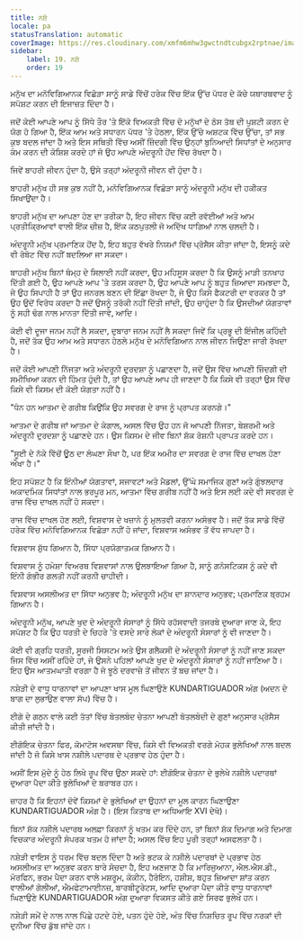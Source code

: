 ```yaml
---
title: ਨਸ਼ੇ
locale: pa
statusTranslation: automatic
coverImage: https://res.cloudinary.com/xmfm6mhw3gwctndtcubgx2rptnae/image/upload/v1741354419/small_cover_la_gran_rebelion_28716e29d2.webp
sidebar:
    label: 19. ਨਸ਼ੇ
    order: 19
---
```

ਮਨੁੱਖ ਦਾ ਮਨੋਵਿਗਿਆਨਕ ਵਿਛੋੜਾ ਸਾਨੂੰ ਸਾਡੇ ਵਿੱਚੋਂ ਹਰੇਕ ਵਿੱਚ ਇੱਕ ਉੱਚ ਪੱਧਰ ਦੇ ਕੱਚੇ ਯਥਾਰਥਵਾਦ ਨੂੰ ਸਪੱਸ਼ਟ ਕਰਨ ਦੀ ਇਜਾਜ਼ਤ ਦਿੰਦਾ ਹੈ।

ਜਦੋਂ ਕੋਈ ਆਪਣੇ ਆਪ ਨੂੰ ਸਿੱਧੇ ਤੌਰ 'ਤੇ ਇੱਕੋ ਵਿਅਕਤੀ ਵਿੱਚ ਦੋ ਮਨੁੱਖਾਂ ਦੇ ਠੋਸ ਤੱਥ ਦੀ ਪੁਸ਼ਟੀ ਕਰਨ ਦੇ ਯੋਗ ਹੋ ਗਿਆ ਹੈ, ਇੱਕ ਆਮ ਅਤੇ ਸਧਾਰਨ ਪੱਧਰ 'ਤੇ ਹੇਠਲਾ, ਇੱਕ ਉੱਚੇ ਅਸ਼ਟਕ ਵਿੱਚ ਉੱਚਾ, ਤਾਂ ਸਭ ਕੁਝ ਬਦਲ ਜਾਂਦਾ ਹੈ ਅਤੇ ਇਸ ਸਥਿਤੀ ਵਿੱਚ ਅਸੀਂ ਜ਼ਿੰਦਗੀ ਵਿੱਚ ਉਨ੍ਹਾਂ ਬੁਨਿਆਦੀ ਸਿਧਾਂਤਾਂ ਦੇ ਅਨੁਸਾਰ ਕੰਮ ਕਰਨ ਦੀ ਕੋਸ਼ਿਸ਼ ਕਰਦੇ ਹਾਂ ਜੋ ਉਹ ਆਪਣੇ ਅੰਦਰੂਨੀ ਹੋਂਦ ਵਿੱਚ ਰੱਖਦਾ ਹੈ।

ਜਿਵੇਂ ਬਾਹਰੀ ਜੀਵਨ ਹੁੰਦਾ ਹੈ, ਉਸੇ ਤਰ੍ਹਾਂ ਅੰਦਰੂਨੀ ਜੀਵਨ ਵੀ ਹੁੰਦਾ ਹੈ।

ਬਾਹਰੀ ਮਨੁੱਖ ਹੀ ਸਭ ਕੁਝ ਨਹੀਂ ਹੈ, ਮਨੋਵਿਗਿਆਨਕ ਵਿਛੋੜਾ ਸਾਨੂੰ ਅੰਦਰੂਨੀ ਮਨੁੱਖ ਦੀ ਹਕੀਕਤ ਸਿਖਾਉਂਦਾ ਹੈ।

ਬਾਹਰੀ ਮਨੁੱਖ ਦਾ ਆਪਣਾ ਹੋਣ ਦਾ ਤਰੀਕਾ ਹੈ, ਇਹ ਜੀਵਨ ਵਿੱਚ ਕਈ ਰਵੱਈਆਂ ਅਤੇ ਆਮ ਪ੍ਰਤੀਕ੍ਰਿਆਵਾਂ ਵਾਲੀ ਇੱਕ ਚੀਜ਼ ਹੈ, ਇੱਕ ਕਠਪੁਤਲੀ ਜੋ ਅਦਿੱਖ ਧਾਗਿਆਂ ਨਾਲ ਚਲਦੀ ਹੈ।

ਅੰਦਰੂਨੀ ਮਨੁੱਖ ਪ੍ਰਮਾਣਿਕ ਹੋਂਦ ਹੈ, ਇਹ ਬਹੁਤ ਵੱਖਰੇ ਨਿਯਮਾਂ ਵਿੱਚ ਪ੍ਰੋਸੈਸ ਕੀਤਾ ਜਾਂਦਾ ਹੈ, ਇਸਨੂੰ ਕਦੇ ਵੀ ਰੋਬੋਟ ਵਿੱਚ ਨਹੀਂ ਬਦਲਿਆ ਜਾ ਸਕਦਾ।

ਬਾਹਰੀ ਮਨੁੱਖ ਬਿਨਾਂ ਥੰਮ੍ਹ ਦੇ ਸਿਲਾਈ ਨਹੀਂ ਕਰਦਾ, ਉਹ ਮਹਿਸੂਸ ਕਰਦਾ ਹੈ ਕਿ ਉਸਨੂੰ ਮਾੜੀ ਤਨਖਾਹ ਦਿੱਤੀ ਗਈ ਹੈ, ਉਹ ਆਪਣੇ ਆਪ 'ਤੇ ਤਰਸ ਕਰਦਾ ਹੈ, ਉਹ ਆਪਣੇ ਆਪ ਨੂੰ ਬਹੁਤ ਜ਼ਿਆਦਾ ਸਮਝਦਾ ਹੈ, ਜੇ ਉਹ ਸਿਪਾਹੀ ਹੈ ਤਾਂ ਉਹ ਜਨਰਲ ਬਣਨ ਦੀ ਇੱਛਾ ਰੱਖਦਾ ਹੈ, ਜੇ ਉਹ ਕਿਸੇ ਫੈਕਟਰੀ ਦਾ ਵਰਕਰ ਹੈ ਤਾਂ ਉਹ ਉਦੋਂ ਵਿਰੋਧ ਕਰਦਾ ਹੈ ਜਦੋਂ ਉਸਨੂੰ ਤਰੱਕੀ ਨਹੀਂ ਦਿੱਤੀ ਜਾਂਦੀ, ਉਹ ਚਾਹੁੰਦਾ ਹੈ ਕਿ ਉਸਦੀਆਂ ਯੋਗਤਾਵਾਂ ਨੂੰ ਸਹੀ ਢੰਗ ਨਾਲ ਮਾਨਤਾ ਦਿੱਤੀ ਜਾਵੇ, ਆਦਿ।

ਕੋਈ ਵੀ ਦੂਜਾ ਜਨਮ ਨਹੀਂ ਲੈ ਸਕਦਾ, ਦੁਬਾਰਾ ਜਨਮ ਨਹੀਂ ਲੈ ਸਕਦਾ ਜਿਵੇਂ ਕਿ ਪ੍ਰਭੂ ਦੀ ਇੰਜੀਲ ਕਹਿੰਦੀ ਹੈ, ਜਦੋਂ ਤੱਕ ਉਹ ਆਮ ਅਤੇ ਸਧਾਰਨ ਹੇਠਲੇ ਮਨੁੱਖ ਦੇ ਮਨੋਵਿਗਿਆਨ ਨਾਲ ਜੀਵਨ ਜਿਉਣਾ ਜਾਰੀ ਰੱਖਦਾ ਹੈ।

ਜਦੋਂ ਕੋਈ ਆਪਣੀ ਨਿੱਜਤਾ ਅਤੇ ਅੰਦਰੂਨੀ ਦੁਰਦਸ਼ਾ ਨੂੰ ਪਛਾਣਦਾ ਹੈ, ਜਦੋਂ ਉਸ ਵਿੱਚ ਆਪਣੀ ਜ਼ਿੰਦਗੀ ਦੀ ਸਮੀਖਿਆ ਕਰਨ ਦੀ ਹਿੰਮਤ ਹੁੰਦੀ ਹੈ, ਤਾਂ ਉਹ ਆਪਣੇ ਆਪ ਹੀ ਜਾਣਦਾ ਹੈ ਕਿ ਕਿਸੇ ਵੀ ਤਰ੍ਹਾਂ ਉਸ ਵਿੱਚ ਕਿਸੇ ਵੀ ਕਿਸਮ ਦੀ ਕੋਈ ਯੋਗਤਾ ਨਹੀਂ ਹੈ।

"ਧੰਨ ਹਨ ਆਤਮਾ ਦੇ ਗਰੀਬ ਕਿਉਂਕਿ ਉਹ ਸਵਰਗ ਦੇ ਰਾਜ ਨੂੰ ਪ੍ਰਾਪਤ ਕਰਨਗੇ।"

ਆਤਮਾ ਦੇ ਗਰੀਬ ਜਾਂ ਆਤਮਾ ਦੇ ਕੰਗਾਲ, ਅਸਲ ਵਿੱਚ ਉਹ ਹਨ ਜੋ ਆਪਣੀ ਨਿੱਜਤਾ, ਬੇਸ਼ਰਮੀ ਅਤੇ ਅੰਦਰੂਨੀ ਦੁਰਦਸ਼ਾ ਨੂੰ ਪਛਾਣਦੇ ਹਨ। ਉਸ ਕਿਸਮ ਦੇ ਜੀਵ ਬਿਨਾਂ ਸ਼ੱਕ ਰੋਸ਼ਨੀ ਪ੍ਰਾਪਤ ਕਰਦੇ ਹਨ।

"ਸੂਈ ਦੇ ਨੱਕੇ ਵਿੱਚੋਂ ਊਠ ਦਾ ਲੰਘਣਾ ਸੌਖਾ ਹੈ, ਪਰ ਇੱਕ ਅਮੀਰ ਦਾ ਸਵਰਗ ਦੇ ਰਾਜ ਵਿੱਚ ਦਾਖਲ ਹੋਣਾ ਔਖਾ ਹੈ।"

ਇਹ ਸਪੱਸ਼ਟ ਹੈ ਕਿ ਇੰਨੀਆਂ ਯੋਗਤਾਵਾਂ, ਸਜਾਵਟਾਂ ਅਤੇ ਮੈਡਲਾਂ, ਉੱਘੇ ਸਮਾਜਿਕ ਗੁਣਾਂ ਅਤੇ ਗੁੰਝਲਦਾਰ ਅਕਾਦਮਿਕ ਸਿਧਾਂਤਾਂ ਨਾਲ ਭਰਪੂਰ ਮਨ, ਆਤਮਾ ਵਿੱਚ ਗਰੀਬ ਨਹੀਂ ਹੈ ਅਤੇ ਇਸ ਲਈ ਕਦੇ ਵੀ ਸਵਰਗ ਦੇ ਰਾਜ ਵਿੱਚ ਦਾਖਲ ਨਹੀਂ ਹੋ ਸਕਦਾ।

ਰਾਜ ਵਿੱਚ ਦਾਖਲ ਹੋਣ ਲਈ, ਵਿਸ਼ਵਾਸ ਦੇ ਖਜ਼ਾਨੇ ਨੂੰ ਮੁਲਤਵੀ ਕਰਨਾ ਅਸੰਭਵ ਹੈ। ਜਦੋਂ ਤੱਕ ਸਾਡੇ ਵਿੱਚੋਂ ਹਰੇਕ ਵਿੱਚ ਮਨੋਵਿਗਿਆਨਕ ਵਿਛੋੜਾ ਨਹੀਂ ਹੋ ਜਾਂਦਾ, ਵਿਸ਼ਵਾਸ ਅਸੰਭਵ ਤੋਂ ਵੱਧ ਜਾਪਦਾ ਹੈ।

ਵਿਸ਼ਵਾਸ ਸ਼ੁੱਧ ਗਿਆਨ ਹੈ, ਸਿੱਧਾ ਪ੍ਰਯੋਗਾਤਮਕ ਗਿਆਨ ਹੈ।

ਵਿਸ਼ਵਾਸ ਨੂੰ ਹਮੇਸ਼ਾ ਵਿਅਰਥ ਵਿਸ਼ਵਾਸਾਂ ਨਾਲ ਉਲਝਾਇਆ ਗਿਆ ਹੈ, ਸਾਨੂੰ ਗਨੋਸਟਿਕਸ ਨੂੰ ਕਦੇ ਵੀ ਇੰਨੀ ਗੰਭੀਰ ਗਲਤੀ ਨਹੀਂ ਕਰਨੀ ਚਾਹੀਦੀ।

ਵਿਸ਼ਵਾਸ ਅਸਲੀਅਤ ਦਾ ਸਿੱਧਾ ਅਨੁਭਵ ਹੈ; ਅੰਦਰੂਨੀ ਮਨੁੱਖ ਦਾ ਸ਼ਾਨਦਾਰ ਅਨੁਭਵ; ਪ੍ਰਮਾਣਿਕ ਬ੍ਰਹਮ ਗਿਆਨ ਹੈ।

ਅੰਦਰੂਨੀ ਮਨੁੱਖ, ਆਪਣੇ ਖੁਦ ਦੇ ਅੰਦਰੂਨੀ ਸੰਸਾਰਾਂ ਨੂੰ ਸਿੱਧੇ ਰਹੱਸਵਾਦੀ ਤਜਰਬੇ ਦੁਆਰਾ ਜਾਣ ਕੇ, ਇਹ ਸਪੱਸ਼ਟ ਹੈ ਕਿ ਉਹ ਧਰਤੀ ਦੇ ਚਿਹਰੇ 'ਤੇ ਵਸਦੇ ਸਾਰੇ ਲੋਕਾਂ ਦੇ ਅੰਦਰੂਨੀ ਸੰਸਾਰਾਂ ਨੂੰ ਵੀ ਜਾਣਦਾ ਹੈ।

ਕੋਈ ਵੀ ਗ੍ਰਹਿ ਧਰਤੀ, ਸੂਰਜੀ ਸਿਸਟਮ ਅਤੇ ਉਸ ਗਲੈਕਸੀ ਦੇ ਅੰਦਰੂਨੀ ਸੰਸਾਰਾਂ ਨੂੰ ਨਹੀਂ ਜਾਣ ਸਕਦਾ ਜਿਸ ਵਿੱਚ ਅਸੀਂ ਰਹਿੰਦੇ ਹਾਂ, ਜੇ ਉਸਨੇ ਪਹਿਲਾਂ ਆਪਣੇ ਖੁਦ ਦੇ ਅੰਦਰੂਨੀ ਸੰਸਾਰਾਂ ਨੂੰ ਨਹੀਂ ਜਾਣਿਆ ਹੈ। ਇਹ ਉਸ ਆਤਮਘਾਤੀ ਵਰਗਾ ਹੈ ਜੋ ਝੂਠੇ ਦਰਵਾਜ਼ੇ ਤੋਂ ਜੀਵਨ ਤੋਂ ਬਚ ਜਾਂਦਾ ਹੈ।

ਨਸ਼ੇੜੀ ਦੇ ਵਾਧੂ ਧਾਰਨਾਵਾਂ ਦਾ ਆਪਣਾ ਖਾਸ ਮੂਲ ਘਿਣਾਉਣੇ KUNDARTIGUADOR ਅੰਗ (ਅਦਨ ਦੇ ਬਾਗ ਦਾ ਲੁਭਾਉਣ ਵਾਲਾ ਸੱਪ) ਵਿੱਚ ਹੈ।

ਈਗੋ ਦੇ ਗਠਨ ਵਾਲੇ ਕਈ ਤੱਤਾਂ ਵਿੱਚ ਬੋਤਲਬੰਦ ਚੇਤਨਾ ਆਪਣੀ ਬੋਤਲਬੰਦੀ ਦੇ ਗੁਣਾਂ ਅਨੁਸਾਰ ਪ੍ਰੋਸੈਸ ਕੀਤੀ ਜਾਂਦੀ ਹੈ।

ਈਗੋਇਕ ਚੇਤਨਾ ਫਿਰ, ਕੋਮਾਟੋਸ ਅਵਸਥਾ ਵਿੱਚ, ਕਿਸੇ ਵੀ ਵਿਅਕਤੀ ਵਰਗੇ ਮੋਹਕ ਭੁਲੇਖਿਆਂ ਨਾਲ ਬਦਲ ਜਾਂਦੀ ਹੈ ਜੋ ਕਿਸੇ ਖਾਸ ਨਸ਼ੀਲੇ ਪਦਾਰਥ ਦੇ ਪ੍ਰਭਾਵ ਹੇਠ ਹੁੰਦਾ ਹੈ।

ਅਸੀਂ ਇਸ ਮੁੱਦੇ ਨੂੰ ਹੇਠ ਲਿਖੇ ਰੂਪ ਵਿੱਚ ਉਠਾ ਸਕਦੇ ਹਾਂ: ਈਗੋਇਕ ਚੇਤਨਾ ਦੇ ਭੁਲੇਖੇ ਨਸ਼ੀਲੇ ਪਦਾਰਥਾਂ ਦੁਆਰਾ ਪੈਦਾ ਕੀਤੇ ਭੁਲੇਖਿਆਂ ਦੇ ਬਰਾਬਰ ਹਨ।

ਜ਼ਾਹਰ ਹੈ ਕਿ ਇਹਨਾਂ ਦੋਵੇਂ ਕਿਸਮਾਂ ਦੇ ਭੁਲੇਖਿਆਂ ਦਾ ਉਹਨਾਂ ਦਾ ਮੂਲ ਕਾਰਨ ਘਿਣਾਉਣਾ KUNDARTIGUADOR ਅੰਗ ਹੈ। (ਇਸ ਕਿਤਾਬ ਦਾ ਅਧਿਆਇ XVI ਦੇਖੋ)।

ਬਿਨਾਂ ਸ਼ੱਕ ਨਸ਼ੀਲੇ ਪਦਾਰਥ ਅਲਫ਼ਾ ਕਿਰਨਾਂ ਨੂੰ ਖਤਮ ਕਰ ਦਿੰਦੇ ਹਨ, ਤਾਂ ਬਿਨਾਂ ਸ਼ੱਕ ਦਿਮਾਗ ਅਤੇ ਦਿਮਾਗ ਵਿਚਕਾਰ ਅੰਦਰੂਨੀ ਸੰਪਰਕ ਖਤਮ ਹੋ ਜਾਂਦਾ ਹੈ; ਅਸਲ ਵਿੱਚ ਇਹ ਪੂਰੀ ਤਰ੍ਹਾਂ ਅਸਫਲਤਾ ਹੈ।

ਨਸ਼ੇੜੀ ਵਾਇਸ ਨੂੰ ਧਰਮ ਵਿੱਚ ਬਦਲ ਦਿੰਦਾ ਹੈ ਅਤੇ ਭਟਕ ਕੇ ਨਸ਼ੀਲੇ ਪਦਾਰਥਾਂ ਦੇ ਪ੍ਰਭਾਵ ਹੇਠ ਅਸਲੀਅਤ ਦਾ ਅਨੁਭਵ ਕਰਨ ਬਾਰੇ ਸੋਚਦਾ ਹੈ, ਇਹ ਅਣਜਾਣ ਹੈ ਕਿ ਮਾਰਿਜੁਆਨਾ, ਐਲ.ਐਸ.ਡੀ., ਮੋਰਫਿਨ, ਭਰਮ ਪੈਦਾ ਕਰਨ ਵਾਲੇ ਮਸ਼ਰੂਮ, ਕੋਕੀਨ, ਹੈਰੋਇਨ, ਹਸ਼ੀਸ਼, ਬਹੁਤ ਜ਼ਿਆਦਾ ਸ਼ਾਂਤ ਕਰਨ ਵਾਲੀਆਂ ਗੋਲੀਆਂ, ਐਮਫੇਟਾਮਾਈਨਜ਼, ਬਾਰਬੀਟੂਰੇਟਸ, ਆਦਿ ਦੁਆਰਾ ਪੈਦਾ ਕੀਤੇ ਵਾਧੂ ਧਾਰਨਾਵਾਂ ਘਿਣਾਉਣੇ KUNDARTIGUADOR ਅੰਗ ਦੁਆਰਾ ਵਿਕਸਤ ਕੀਤੇ ਗਏ ਸਿਰਫ ਭੁਲੇਖੇ ਹਨ।

ਨਸ਼ੇੜੀ ਸਮੇਂ ਦੇ ਨਾਲ ਨਾਲ ਪਿੱਛੇ ਹਟਦੇ ਹੋਏ, ਪਤਨ ਹੁੰਦੇ ਹੋਏ, ਅੰਤ ਵਿੱਚ ਨਿਸ਼ਚਿਤ ਰੂਪ ਵਿੱਚ ਨਰਕਾਂ ਦੀ ਦੁਨੀਆ ਵਿੱਚ ਡੁੱਬ ਜਾਂਦੇ ਹਨ।

